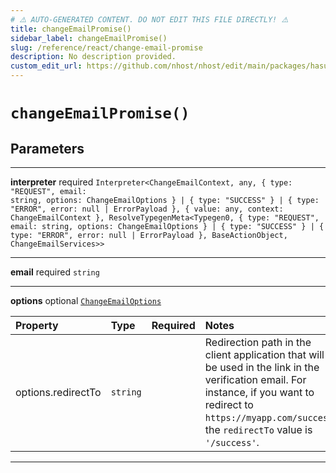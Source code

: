 ```yaml
---
# ⚠️ AUTO-GENERATED CONTENT. DO NOT EDIT THIS FILE DIRECTLY! ⚠️
title: changeEmailPromise()
sidebar_label: changeEmailPromise()
slug: /reference/react/change-email-promise
description: No description provided.
custom_edit_url: https://github.com/nhost/nhost/edit/main/packages/hasura-auth-js/src/promises/changeEmail.ts#L11
---
```


# `changeEmailPromise()`

## Parameters

---

**<span className="parameter-name">interpreter</span>** <span className="optional-status">required</span> <code>Interpreter&lt;ChangeEmailContext, any, { type: "REQUEST", email: string, options: ChangeEmailOptions } &#124; { type: "SUCCESS" } &#124; { type: "ERROR", error: null &#124; ErrorPayload }, { value: any, context: ChangeEmailContext }, ResolveTypegenMeta&lt;Typegen0, { type: "REQUEST", email: string, options: ChangeEmailOptions } &#124; { type: "SUCCESS" } &#124; { type: "ERROR", error: null &#124; ErrorPayload }, BaseActionObject, ChangeEmailServices&gt;&gt;</code>

---

**<span className="parameter-name">email</span>** <span className="optional-status">required</span> <code>string</code>

---

**<span className="parameter-name">options</span>** <span className="optional-status">optional</span> [`ChangeEmailOptions`](/reference/docgen/react/types/change-email-options)

| Property                                                                                       | Type                | Required | Notes                                                                                                                                                                                                             |
| :--------------------------------------------------------------------------------------------- | :------------------ | :------: | :---------------------------------------------------------------------------------------------------------------------------------------------------------------------------------------------------------------- |
| <span className="parameter-name"><span className="light-grey">options.</span>redirectTo</span> | <code>string</code> |          | Redirection path in the client application that will be used in the link in the verification email. For instance, if you want to redirect to `https://myapp.com/success`, the `redirectTo` value is `'/success'`. |

---
